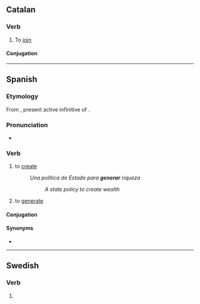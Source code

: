 ==Catalan==

===Verb===
{{ca-verb}}

# To [[join]]

====Conjugation====
{{ca-conj-ar|gener}}

----

==Spanish==

===Etymology===
From {{etyl|la|es}} {{m|la|generāre}}, present active infinitive of {{m|la|generō}}.

===Pronunciation===
* {{IPA|/xe.neˈɾaɾ/|lang=es}}

===Verb===
{{es-verb|gener|ar}}

# to [[create]]
#: ''Una política de Estado para '''generar''' riqueza''
#:: ''A state policy to create wealth''
# to [[generate]]

====Conjugation====
{{es-conj-ar|gener|combined=1}}

====Synonyms====
* {{l|es|crear}}

----

==Swedish==

===Verb===
{{head|sv|verb form}}

# {{sv-verb-form-pre|genera}}